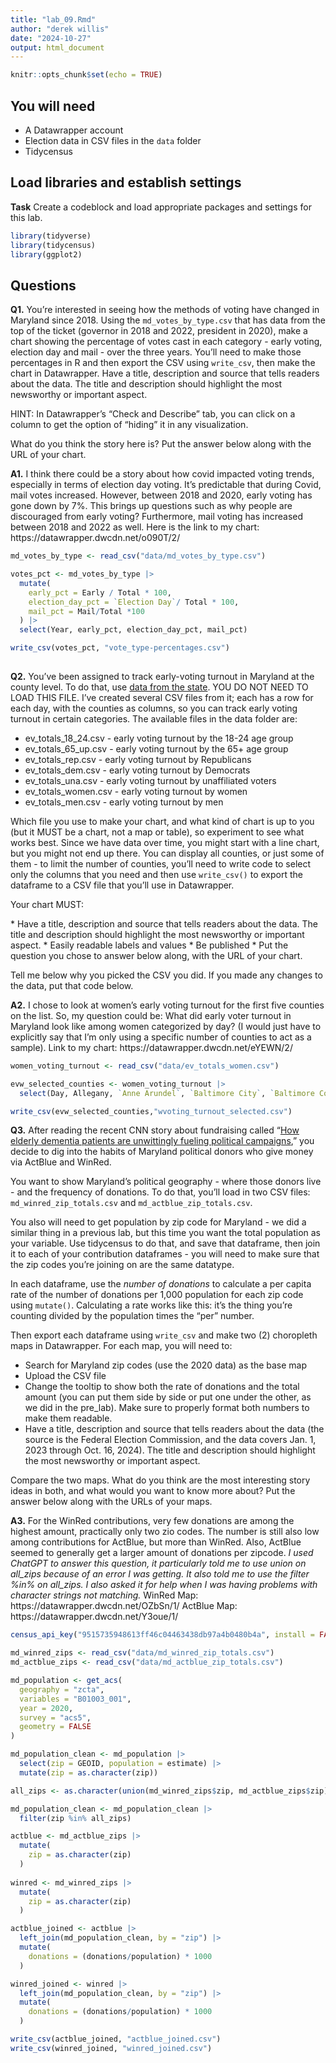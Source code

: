 ```yaml
---
title: "lab_09.Rmd"
author: "derek willis"
date: "2024-10-27"
output: html_document
---
```


```r
knitr::opts_chunk$set(echo = TRUE)
```

## You will need

-   A Datawrapper account
-   Election data in CSV files in the `data` folder
-   Tidycensus

## Load libraries and establish settings

**Task** Create a codeblock and load appropriate packages and settings for this lab.

```r
library(tidyverse)
library(tidycensus)
library(ggplot2)
```

## Questions

**Q1.** You're interested in seeing how the methods of voting have changed in Maryland since 2018. Using the `md_votes_by_type.csv` that has data from the top of the ticket (governor in 2018 and 2022, president in 2020), make a chart showing the percentage of votes cast in each category - early voting, election day and mail - over the three years. You'll need to make those percentages in R and then export the CSV using `write_csv`, then make the chart in Datawrapper. Have a title, description and source that tells readers about the data. The title and description should highlight the most newsworthy or important aspect.

HINT: In Datawrapper's "Check and Describe" tab, you can click on a column to get the option of "hiding" it in any visualization.

What do you think the story here is? Put the answer below along with the URL of your chart.

**A1.** I think there could be a story about how covid impacted voting trends, especially in terms of election day voting. It's predictable that during Covid, mail votes increased. However, between 2018 and 2020, early voting has gone down by 7%. This brings up questions such as why people are discouraged from early voting? Furthermore, mail voting has increased between 2018 and 2022 as well. Here is the link to my chart: https://datawrapper.dwcdn.net/o090T/2/

```r
md_votes_by_type <- read_csv("data/md_votes_by_type.csv")

votes_pct <- md_votes_by_type |>
  mutate(
    early_pct = Early / Total * 100,
    election_day_pct = `Election Day`/ Total * 100, 
    mail_pct = Mail/Total *100
  ) |>
  select(Year, early_pct, election_day_pct, mail_pct)

write_csv(votes_pct, "vote_type-percentages.csv")
  
```
**Q2.** You've been assigned to track early-voting turnout in Maryland at the county level. To do that, use [data from the state](https://elections.maryland.gov/press_room/2024_stats/PG24/EarlyVoting%20RAW%20data.csv). YOU DO NOT NEED TO LOAD THIS FILE. I've created several CSV files from it; each has a row for each day, with the counties as columns, so you can track early voting turnout in certain categories. The available files in the data folder are:

* ev_totals_18_24.csv - early voting turnout by the 18-24 age group
* ev_totals_65_up.csv - early voting turnout by the 65+ age group
* ev_totals_rep.csv - early voting turnout by Republicans
* ev_totals_dem.csv - early voting turnout by Democrats
* ev_totals_una.csv - early voting turnout by unaffiliated voters
* ev_totals_women.csv - early voting turnout by women
* ev_totals_men.csv - early voting turnout by men

Which file you use to make your chart, and what kind of chart is up to you (but it MUST be a chart, not a map or table), so experiment to see what works best. Since we have data over time, you might start with a line chart, but you might not end up there. You can display all counties, or just some of them - to limit the number of counties, you'll need to write code to select only the columns that you need and then use `write_csv()` to export the dataframe to a CSV file that you'll use in Datawrapper.

Your chart MUST: 

\* Have a title, description and source that tells readers about the data. The title and description should highlight the most newsworthy or important aspect. 
\* Easily readable labels and values 
\* Be published
\* Put the question you chose to answer below along, with the URL of your chart.

Tell me below why you picked the CSV you did. If you made any changes to the data, put that code below.

**A2.** I chose to look at women's early voting turnout for the first five counties on the list. So, my question could be: What did early voter turnout in Maryland look like among women categorized by day? (I would just have to explicitly say that I'm only using a specific number of counties to act as a sample). Link to my chart: https://datawrapper.dwcdn.net/eYEWN/2/

```r
women_voting_turnout <- read_csv("data/ev_totals_women.csv")

evw_selected_counties <- women_voting_turnout |>
  select(Day, Allegany, `Anne Arundel`, `Baltimore City`, `Baltimore County`, Calvert)

write_csv(evw_selected_counties,"wvoting_turnout_selected.csv")
```

**Q3.** After reading the recent CNN story about fundraising called "[How elderly dementia patients are unwittingly fueling political campaigns](https://www.cnn.com/interactive/2024/10/politics/political-fundraising-elderly-election-invs-dg/)," you decide to dig into the habits of Maryland political donors who give money via ActBlue and WinRed.

You want to show Maryland's political geography - where those donors live - and the frequency of donations. To do that, you'll load in two CSV files: `md_winred_zip_totals.csv` and `md_actblue_zip_totals.csv`.

You also will need to get population by zip code for Maryland - we did a similar thing in a previous lab, but this time you want the total population as your variable. Use tidycensus to do that, and save that dataframe, then join it to each of your contribution dataframes - you will need to make sure that the zip codes you're joining on are the same datatype.

In each dataframe, use the _number of donations_ to calculate a per capita rate of the number of donations per 1,000 population for each zip code using `mutate()`. Calculating a rate works like this: it's the thing you're counting divided by the population times the "per" number.

Then export each dataframe using `write_csv` and make two (2) choropleth maps in Datawrapper. For each map, you will need to:

-   Search for Maryland zip codes (use the 2020 data) as the base map
-   Upload the CSV file
-   Change the tooltip to show both the rate of donations and the total amount (you can put them side by side or put one under the other, as we did in the pre_lab). Make sure to properly format both numbers to make them readable.
-   Have a title, description and source that tells readers about the data (the source is the Federal Election Commission, and the data covers Jan. 1, 2023 through Oct. 16, 2024). The title and description should highlight the most newsworthy or important aspect.

Compare the two maps. What do you think are the most interesting story ideas in both, and what would you want to know more about? Put the answer below along with the URLs of your maps.

**A3.** For the WinRed contributions, very few donations are among the highest amount, practically only two zio codes. The number is still also low among contributions for ActBlue, but more than WinRed. Also, ActBlue seemed to generally get a larger amount of donations per zipcode. *I used ChatGPT to answer this question, it particularly told me to use union on all_zips because of an error I was getting. It also told me to use the filter %in% on all_zips. I also asked it for help when I was having problems with character strings not matching.*
WinRed Map: https://datawrapper.dwcdn.net/OZbSn/1/
ActBlue Map: https://datawrapper.dwcdn.net/Y3oue/1/


```r

census_api_key("9515735948613ff46c04463438db97a4b0480b4a", install = FALSE, overwrite = TRUE)

md_winred_zips <- read_csv("data/md_winred_zip_totals.csv")
md_actblue_zips <- read_csv("data/md_actblue_zip_totals.csv")

md_population <- get_acs(
  geography = "zcta",
  variables = "B01003_001",
  year = 2020, 
  survey = "acs5", 
  geometry = FALSE
)

md_population_clean <- md_population |>
  select(zip = GEOID, population = estimate) |>
  mutate(zip = as.character(zip)) 

all_zips <- as.character(union(md_winred_zips$zip, md_actblue_zips$zip))

md_population_clean <- md_population_clean |>
  filter(zip %in% all_zips)

actblue <- md_actblue_zips |>
  mutate(
    zip = as.character(zip)
  )
  
winred <- md_winred_zips |>
  mutate(
    zip = as.character(zip)
  )

actblue_joined <- actblue |>
  left_join(md_population_clean, by = "zip") |>
  mutate(
    donations = (donations/population) * 1000
  )

winred_joined <- winred |>
  left_join(md_population_clean, by = "zip") |>
  mutate(
    donations = (donations/population) * 1000
  )

write_csv(actblue_joined, "actblue_joined.csv")
write_csv(winred_joined, "winred_joined.csv")

```
